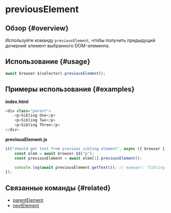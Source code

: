 # previousElement

## Обзор {#overview}

Используйте команду `previousElement`, чтобы получить предыдущий дочерний элемент выбранного DOM-элемента.

## Использование {#usage}

```javascript
await browser.$(selector).previousElement();
```

## Примеры использования {#examples}

**index.html**

```javascript
<div class="parent">
    <p>Sibling One</p>
    <p>Sibling Two</p>
    <p>Sibling Three</p>
</div>
```

**previousElement.js**

```javascript
it("should get text from previous sibling element", async ({ browser }) => {
    const elem = await browser.$$("p");
    const previousElement = await elem[1].previousElement();

    console.log(await previousElement.getText()); // выведет: "Sibling One"
});
```

## Связанные команды {#related}

-   [parentElement](./parentElement)
-   [nextElement](./nextElement)
